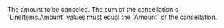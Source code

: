 <ParamField body="LineItems" type="integer" required>
The amount to be canceled. The sum of the cancellation's `LineItems.Amount` values must equal the `Amount` of the cancellation.
</ParamField>